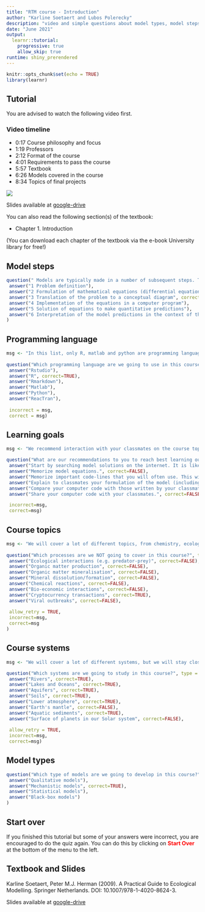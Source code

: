 ```yaml
---
title: "RTM course - Introduction"
author: "Karline Soetaert and Lubos Polerecky"
description: "video and simple questions about model types, model steps, language"
date: "June 2021"
output: 
  learnr::tutorial:
    progressive: true
    allow_skip: true
runtime: shiny_prerendered
---
```


```r
knitr::opts_chunk$set(echo = TRUE)
library(learnr)
```

## Tutorial

You are advised to watch the following video first.

### Video timeline 
* 0:17 Course philosophy and focus
* 1:19 Professors
* 2:12 Format of the course
* 4:01 Requirements to pass the course
* 5:57 Textbook
* 6:26 Models covered in the course
* 8:34 Topics of final projects

![](https://www.youtube.com/watch?v=r45xetHO8bI&list=PLx8PHcDdmF-uD1Pr07TU9SzlhlGpfrxqn&index=1)

Slides available at <a href="https://drive.google.com/drive/folders/1Bys0-xzXLCpFpWhD-HrH6jDKOyl8iJMd" target="_blank">google-drive</a>

You can also read the following section(s) of the textbook:

* Chapter 1. Introduction

(You can download each chapter of the textbook via the e-book University library for free!)

## Model steps

```r
question(" Models are typically made in a number of subsequent steps. Toggle the steps that are *not* correctly positioned:", type = "checkbox",
 answer("1 Problem definition"),
 answer("2 Formulation of mathematical equations (differential equations)", correct  =TRUE),
 answer("3 Translation of the problem to a conceptual diagram", correct  =TRUE),
 answer("4 Implementation of the equations in a computer program"),
 answer("5 Solution of equations to make quantitative predictions"),
 answer("6 Interpretation of the model predictions in the context of the original problem")
)
```

## Programming language

```r
msg <- "In this list, only R, matlab and python are programming languages, and R is the one that we will use in this course. Rmarkdown is a platform to merge an R-code with text;  Rstudio provides an integrated development environment (IDE), or an interface, that facilitates using R; ReacTran is one of the many R-packages that we will use."
  
question("Which programming language are we going to use in this course to solve our models?", type = "learnr_radio",
 answer("Rstudio"),
 answer("R", correct=TRUE),
 answer("Rmarkdown"),
 answer("Matlab"),
 answer("Python"),
 answer("ReacTran"),
 
 incorrect = msg,
 correct = msg)
```

## Learning goals

```r
msg <- "We recommend interaction with your classmates on the course topics - compare your model steps and model solutions with each other!"

question("What are our recommendations to you to reach best learning outcomes in this course?", type = "learnr_checkbox",
 answer("Start by searching model solutions on the internet. It is likely that someone had the same problem as you before, so you can see their solution and learn from it.", correct=FALSE),
 answer("Memorize model equations.", correct=FALSE),
 answer("Memorize important code-lines that you will often use. This will speed up the development of your imodels.", correct=FALSE),
 answer("Explain to classmates your formulation of the model (including the conceptual diagram, equations, computer code).", correct=TRUE),
 answer("Compare your computer code with those written by your classmates.", correct=TRUE),
 answer("Share your computer code with your classmates.", correct=FALSE),

 incorrect=msg,
 correct=msg)
```

## Course topics

```r
msg <- "We will cover a lot of different topics, from chemistry, ecology, physics, and even economy - but this does not include cryptocurrency."
  
question("Which processes are we NOT going to cover in this course?", type = "learnr_checkbox",
 answer("Ecological interactions (e.g. predator-prey)", correct=FALSE),
 answer("Organic matter production", correct=FALSE),
 answer("Organic matter mineralisation", correct=FALSE),
 answer("Mineral dissolution/formation", correct=FALSE),
 answer("Chemical reactions", correct=FALSE),
 answer("Bio-economic interactions", correct=FALSE),   
 answer("Cryptocurrency transactions", correct=TRUE),
 answer("Viral outbreaks", correct=FALSE),
 
 allow_retry = TRUE,
 incorrect=msg,
 correct=msg
)
```

## Course systems

```r
msg <- "We will cover a lot of different systems, but we will stay close to the Earth's surface."

question("Which systems are we going to study in this course?", type = "learnr_checkbox",
 answer("Rivers", correct=TRUE),
 answer("Lakes and Oceans", correct=TRUE),
 answer("Aquifers", correct=TRUE),
 answer("Soils", correct=TRUE),
 answer("Lower atmosphere", correct=TRUE),
 answer("Earth's mantle", correct=FALSE),
 answer("Aquatic sediments", correct=TRUE),
 answer("Surface of planets in our Solar system", correct=FALSE),
 
 allow_retry = TRUE,
 incorrect=msg,
 correct=msg)
```

## Model types

```r
question("Which type of models are we going to develop in this course?", type = "learnr_radio",
 answer("Qualitative models"),
 answer("Mechanistic models", correct=TRUE),
 answer("Statistical models"),
 answer("Black-box models")
)
```

## Start over

If you finished this tutorial but some of your answers were incorrect, you are encouraged to do the quiz again. You can do this by clicking on <span style="color:red">**Start Over**</span> at the bottom of the menu to the left.

## Textbook and Slides

Karline Soetaert, Peter M.J. Herman (2009). A Practical Guide to Ecological Modelling. Springer Netherlands. DOI: 10.1007/978-1-4020-8624-3.

Slides available at <a href="https://drive.google.com/drive/folders/1Bys0-xzXLCpFpWhD-HrH6jDKOyl8iJMd" target="_blank">google-drive</a>